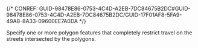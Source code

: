 

{/* CONREF: GUID-98478E86-0753-4C4D-A2EB-7DC84675B2DC#GUID-98478E86-0753-4C4D-A2EB-7DC84675B2DC/GUID-17F01AF8-5FA9-49A8-8A33-09600EE7A0DA  */}

Specify one or more polygon features that completely restrict travel on the streets intersected by the polygons.
